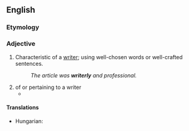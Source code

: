 ==English==

===Etymology===
{{suffix|en|writer|ly|id2=adjectival}}

===Adjective===
{{en-adj}}

# Characteristic of a [[writer]]; using well-chosen words or well-crafted sentences.
#: ''The article was '''writerly''' and professional.''
# of or pertaining to a writer
#* {{quote-journal|en|work=AV Club|date=13 October 2020|author=Beatrice Loayza|title=Jack London gets an Italian makeover in the tragic and romantic ''Martin Eden''|passage=the long road to '''writerly''' recognition is riddled with disappointment.}}

====Translations====
{{trans-top|characteristic of a writer}}
{{trans-mid}}
{{trans-bottom}}

{{trans-top|of or pertaining to a writer}}
* Hungarian: {{t+|hu|írói}}
{{trans-mid}}
{{trans-bottom}}